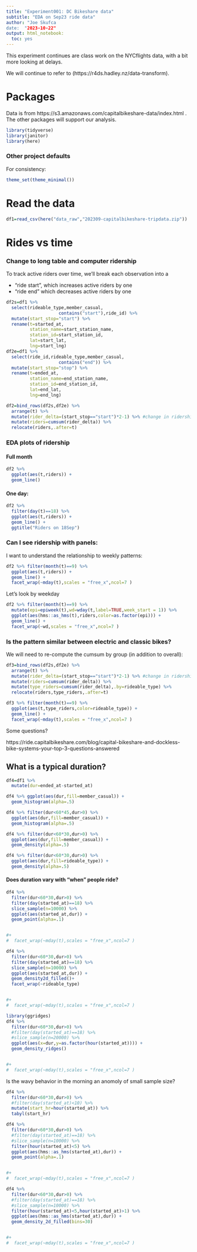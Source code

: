 ```yaml
---
title: "Experiment001: DC Bikeshare data"
subtitle: "EDA on Sep23 ride data"
author: "Joe Skufca
date:  "2023-10-22"
output: html_notebook:
  toc: yes
---
```


This experiment continues are class work on the NYCflights data, with a bit more looking at delays.

We will continue to refer to (https://r4ds.hadley.nz/data-transform).


# Packages

Data is from https://s3.amazonaws.com/capitalbikeshare-data/index.html .  
The other packages will support our analysis. 

```r
library(tidyverse)
library(janitor)
library(here)

```
### Other project defaults

For consistency:

```r
theme_set(theme_minimal())
```





# Read the data

```r
df1=read_csv(here("data_raw","202309-capitalbikeshare-tripdata.zip"))
```

# Rides vs time


### Change to long table and computer ridership

To track active riders over time, we'll break each observation into a 

* "ride start", which increases active riders by one
* "ride end" which decreases active riders by one



```r
df2s=df1 %>% 
  select(rideable_type,member_casual,
                    contains("start"),ride_id) %>% 
  mutate(start_stop="start") %>%
  rename(t=started_at,
         station_name=start_station_name,
         station_id=start_station_id,
         lat=start_lat,
         lng=start_lng)
df2e=df1 %>% 
  select(ride_id,rideable_type,member_casual,
                    contains("end")) %>%
  mutate(start_stop="stop") %>%
  rename(t=ended_at,
         station_name=end_station_name,
         station_id=end_station_id,
         lat=end_lat,
         lng=end_lng)

df2=bind_rows(df2s,df2e) %>%
  arrange(t) %>%
  mutate(rider_delta=(start_stop=="start")*2-1) %>% #change in ridership 
  mutate(riders=cumsum(rider_delta)) %>%
  relocate(riders,.after=t)


```


### EDA plots of ridership 

#### Full month

```r
df2 %>% 
  ggplot(aes(t,riders)) +
  geom_line()
```

#### One day:


```r
df2 %>% 
  filter(day(t)==18) %>%
  ggplot(aes(t,riders)) +
  geom_line() +
  ggtitle("Riders on 18Sep")
```

### Can I see ridership with panels:

I want to understand the relationship to weekly patterns:




```r
df2 %>% filter(month(t)==9) %>%
  ggplot(aes(t,riders)) +
  geom_line() + 
  facet_wrap(~mday(t),scales = "free_x",ncol=7 )
```
Let's look by weekday

```r
df2 %>% filter(month(t)==9) %>%
  mutate(epi=epiweek(t),wd=wday(t,label=TRUE,week_start = 1)) %>%
  ggplot(aes(hms::as_hms(t),riders,color=as.factor(epi))) +
  geom_line() + 
  facet_wrap(~wd,scales = "free_x",ncol=7 )
```

### Is the pattern similar between electric and classic bikes?

We will need to re-compute the cumsum by group (in addition to overall):


```r
df3=bind_rows(df2s,df2e) %>%
  arrange(t) %>%
  mutate(rider_delta=(start_stop=="start")*2-1) %>% #change in ridership 
  mutate(riders=cumsum(rider_delta)) %>%
  mutate(type_riders=cumsum(rider_delta),.by=rideable_type) %>%
  relocate(riders,type_riders,.after=t)
```


```r
df3 %>% filter(month(t)==9) %>%
  ggplot(aes(t,type_riders,color=rideable_type)) +
  geom_line() + 
  facet_wrap(~mday(t),scales = "free_x",ncol=7 )
```
Some questions?

https://ride.capitalbikeshare.com/blog/capital-bikeshare-and-dockless-bike-systems-your-top-3-questions-answered



## What is a typical duration?

```r
df4=df1 %>% 
  mutate(dur=ended_at-started_at)
```

```r
df4 %>% ggplot(aes(dur,fill=member_casual)) +
  geom_histogram(alpha=.5)
```


```r
df4 %>% filter(dur<60*45,dur>0) %>%
  ggplot(aes(dur,fill=member_casual)) +
  geom_histogram(alpha=.5)
```



```r
df4 %>% filter(dur<60*30,dur>0) %>%
  ggplot(aes(dur,fill=member_casual)) +
  geom_density(alpha=.5)
```



```r
df4 %>% filter(dur<60*30,dur>0) %>%
  ggplot(aes(dur,fill=rideable_type)) +
  geom_density(alpha=.5)
```


#### Does duration vary with "when" people ride?


```r
df4 %>% 
  filter(dur<60*30,dur>0) %>%
  filter(day(started_at)==18) %>%
  slice_sample(n=10000) %>%
  ggplot(aes(started_at,dur)) +
  geom_point(alpha=.1) 


#+ 
#  facet_wrap(~mday(t),scales = "free_x",ncol=7 )
```


```r
df4 %>% 
  filter(dur<60*30,dur>0) %>%
  filter(day(started_at)==18) %>%
  slice_sample(n=10000) %>%
  ggplot(aes(started_at,dur)) +
  geom_density2d_filled()+
  facet_wrap(~rideable_type)


#+ 
#  facet_wrap(~mday(t),scales = "free_x",ncol=7 )
```


```r
library(ggridges)
df4 %>% 
  filter(dur<60*30,dur>0) %>%
  #filter(day(started_at)==18) %>%
  #slice_sample(n=20000) %>%
  ggplot(aes(x=dur,y=as.factor(hour(started_at)))) +
  geom_density_ridges()


#+ 
#  facet_wrap(~mday(t),scales = "free_x",ncol=7 )
```

Is the wavy behavior in the morning an anomoly of small sample size?

```r
df4 %>% 
  filter(dur<60*30,dur>0) %>%
  #filter(day(started_at)<10) %>%
  mutate(start_hr=hour(started_at)) %>%
  tabyl(start_hr)
```

```r
df4 %>% 
  filter(dur<60*30,dur>0) %>%
  #filter(day(started_at)==18) %>%
  #slice_sample(n=10000) %>%
  filter(hour(started_at)<5) %>%
  ggplot(aes(hms::as_hms(started_at),dur)) +
  geom_point(alpha=.1) 


#+ 
#  facet_wrap(~mday(t),scales = "free_x",ncol=7 )
```



```r
df4 %>% 
  filter(dur<60*30,dur>0) %>%
  #filter(day(started_at)==18) %>%
  #slice_sample(n=10000) %>%
  filter(hour(started_at)<5,hour(started_at)>1) %>%
  ggplot(aes(hms::as_hms(started_at),dur)) +
  geom_density_2d_filled(bins=30)


#+ 
#  facet_wrap(~mday(t),scales = "free_x",ncol=7 )
```
